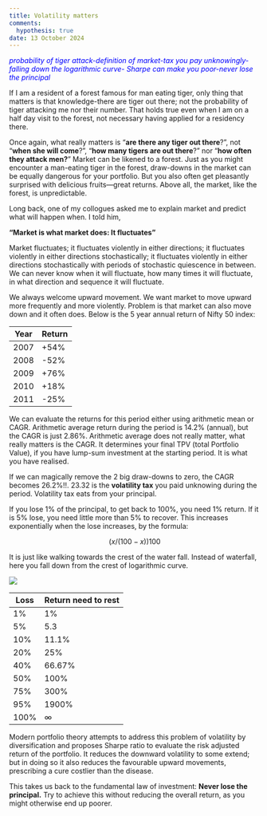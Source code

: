 ```yaml
---
title: Volatility matters
comments: 
  hypothesis: true
date: 13 October 2024
---
```


[*probability of tiger attack-definition of market-tax you pay unknowingly-falling down the logarithmic curve- Sharpe can make you poor-never lose the principal* ]{style="color: blue"}

If I am a resident of a forest famous for man eating tiger, only thing that matters is that knowledge-there are tiger out there; not the probability of tiger attacking me nor their number. That holds true even when I am on a half day visit to the forest, not necessary having applied for a residency there.

Once again, what really matters is "**are there any tiger out there**?", not "**when she will come**?", "**how many tigers are out there**?" nor "**how often they attack men?**" Market can be likened to a forest. Just as you might encounter a man-eating tiger in the forest, draw-downs in the market can be equally dangerous for your portfolio. But you also often get pleasantly surprised with delicious fruits—great returns. Above all, the market, like the forest, is unpredictable.

Long back, one of my collogues asked me to explain market and predict what will happen when. I told him,

**"Market is what market does: It fluctuates"**

Market fluctuates; it fluctuates violently in either directions; it fluctuates violently in either directions stochastically; it fluctuates violently in either directions stochastically with periods of stochastic quiescence in between. We can never know when it will fluctuate, how many times it will fluctuate, in what direction and sequence it will fluctuate.

We always welcome upward movement. We want market to move upward more frequently and more violently. Problem is that market can also move down and it often does. Below is the 5 year annual return of Nifty 50 index:

| Year | Return |
|------|--------|
| 2007 | +54%   |
| 2008 | -52%   |
| 2009 | +76%   |
| 2010 | +18%   |
| 2011 | -25%   |

We can evaluate the returns for this period either using arithmetic mean or CAGR. Arithmetic average return during the period is 14.2% (annual), but the CAGR is just 2.86%. Arithmetic average does not really matter, what really matters is the CAGR. It determines your final TPV (total Portfolio Value), if you have lump-sum investment at the starting period. It is what you have realised.

If we can magically remove the 2 big draw-downs to zero, the CAGR becomes 26.2%!!. 23.32 is the **volatility tax** you paid unknowing during the period. Volatility tax eats from your principal.

If you lose 1% of the principal, to get back to 100%, you need 1% return. If it is 5% lose, you need little more than 5% to recover. This increases exponentially when the lose increases, by the formula:

$$
(x/(100-x))100
$$

It is just like walking towards the crest of the water fall. Instead of waterfall, here you fall down from the crest of logarithmic curve.

![](images/clipboard-4148764586.png)

| Loss | Return need to rest |
|------|---------------------|
| 1%   | 1%                  |
| 5%   | 5.3                 |
| 10%  | 11.1%               |
| 20%  | 25%                 |
| 40%  | 66.67%              |
| 50%  | 100%                |
| 75%  | 300%                |
| 95%  | 1900%               |
| 100% | ∞                   |

Modern portfolio theory attempts to address this problem of volatility by diversification and proposes Sharpe ratio to evaluate the risk adjusted return of the portfolio. It reduces the downward volatility to some extend; but in doing so it also reduces the favourable upward movements, prescribing a cure costlier than the disease.

This takes us back to the fundamental law of investment: **Never lose the principal.** Try to achieve this without reducing the overall return, as you might otherwise end up poorer.
